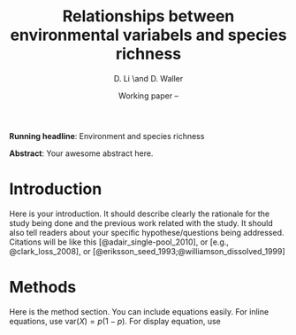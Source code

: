 % Relationships between environmental variabels and species richness
% D. Li \and D. Waller
% Working paper -- \today

**Running headline**: Environment and species richness

**Abstract**: Your awesome abstract here.

\clearpage

# Introduction

Here is your introduction. It should describe clearly the rationale for the study being done and the previous work related with the study. It should also tell readers about your specific hypothese/questions being addressed. Citations will be like this [@adair_single-pool_2010], or [e.g., @clark_loss_2008], or [@eriksson_seed_1993;@williamson_dissolved_1999]


# Methods

Here is the method section. You can include equations easily. For inline equations, use $\text{var}(X) = p(1-p)$. For display equation, use

\begin{equation}
\text{var}(X) = p(1-p)
\end{equation}

